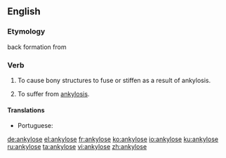 ==English==
===Etymology===
back formation from {{term|ankylosis}}

===Verb===
{{en-verb|ankylos}}

# {{context|transitive|pathology|lang=en}} To cause bony structures to fuse or stiffen as a result of ankylosis.
# {{context|intransitive|pathology|lang=en}} To suffer from [[ankylosis]].

====Translations====
{{trans-top|to cause bony structures to fuse or stiffen as a result of ankylosis}}
* Portuguese: {{t|pt|anquilosar}}
{{trans-mid}}
{{trans-bottom}}

[[de:ankylose]]
[[el:ankylose]]
[[fr:ankylose]]
[[ko:ankylose]]
[[io:ankylose]]
[[ku:ankylose]]
[[ru:ankylose]]
[[ta:ankylose]]
[[vi:ankylose]]
[[zh:ankylose]]